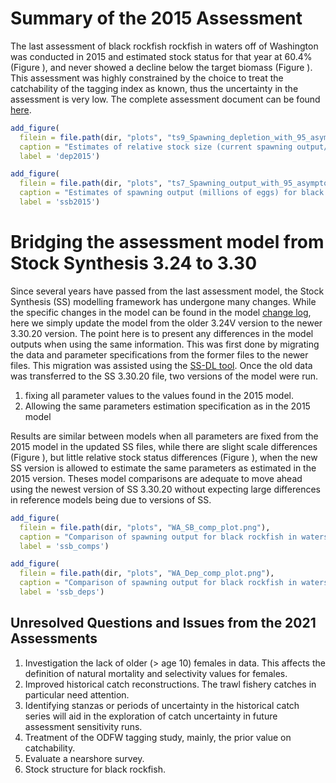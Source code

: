 # Summary of the 2015 Assessment 

The last assessment of black rockfish rockfish in waters off of Washington was conducted in 2015 and estimated stock status for that year at 60.4% (Figure \ref{fig:dep2015}), and never showed a decline below the target biomass (Figure \ref{fig:ssb2015}). This assessment was highly constrained by the choice to treat the catchability of the tagging index as known, thus the uncertainty in the assessment is very low. The complete assessment document can be found [here](https://www.pcouncil.org/documents/2016/03/assessments-of-california-oregon-and-washington-stocks-of-black-rockfish-sebastes-melanops-in-2015-published-03-31-2016.pdf/).

```r
add_figure(
  filein = file.path(dir, "plots", "ts9_Spawning_depletion_with_95_asymptotic_intervals_intervals.png"), 
  caption = "Estimates of relative stock size (current spawning output/unfished spawning output) for black rockfish in waters off of Washington from the 2015 assessment. Broken lines are 95% confidence intervals.",
  label = 'dep2015')

``` 

```r
add_figure(
  filein = file.path(dir, "plots", "ts7_Spawning_output_with_95_asymptotic_intervals_intervals.png"), 
  caption = "Estimates of spawning output (millions of eggs) for black rockfish in waters off of Washington from the 2015 assessment. Broken lines are 95% confidence intervals",
  label = 'ssb2015')

``` 

# Bridging the assessment model from Stock Synthesis 3.24 to 3.30 

Since several years have passed from the last assessment model, the Stock Synthesis (SS) modelling framework has undergone many changes. While the specific changes in the model can be found in the model [change log](https://github.com/nmfs-stock-synthesis/stock-synthesis/blob/v3.30.19/Change_log_for_SS_3.30.xlsx?raw=true), here we simply update the model from the older 3.24V version to the newer 3.30.20 version. The point here is to present any differences in the model outputs when using the same information. This was first done by migrating the data and parameter specifications from the former files to the newer files. This migration was assisted using the [SS-DL tool](https://github.com/shcaba/SS-DL-tool). Once the old data was transferred to the SS 3.30.20 file, two versions of the model were run. 

  1) fixing all parameter values to the values found in the 2015 model. 
  2) Allowing the same parameters estimation specification as in the 2015 model 

Results are similar between models when all parameters are fixed from the 2015 model in the updated SS files, while there are slight scale differences (Figure \ref{fig:ssb_comps}), but little relative stock status differences (Figure \ref{fig:ssb_deps}), when the new SS version is allowed to estimate the same parameters as estimated in the 2015 version. Theses model comparisons are adequate to move ahead using the newest version of SS 3.30.20 without expecting large differences in reference models being due to versions of SS. 

```r
add_figure(
  filein = file.path(dir, "plots", "WA_SB_comp_plot.png"), 
  caption = "Comparison of spawning output for black rockfish in waters off of Washington between Stock Synthesis versions 3.24 and 3.30. Uncertainty envelops are 95% confidence intervals",
  label = 'ssb_comps')

``` 
```r
add_figure(
  filein = file.path(dir, "plots", "WA_Dep_comp_plot.png"), 
  caption = "Comparison of spawning output for black rockfish in waters off of Washington between Stock Synthesis versions 3.24 and 3.30. Uncertainty envelops are 95% confidence intervals",
  label = 'ssb_deps')

``` 



## Unresolved Questions and Issues from the 2021 Assessments

  1. Investigation the lack of older (> age 10) females in data. This affects the definition of natural mortality and selectivity values for females. 
  2. Improved historical catch reconstructions. The trawl fishery catches in particular need attention. 
  3. Identifying stanzas or periods of uncertainty in the historical catch series will aid in the exploration of catch uncertainty in future assessment sensitivity runs.
  4. Treatment of the ODFW tagging study, mainly, the prior value on catchability. 
  5. Evaluate a nearshore survey.
  6. Stock structure for black rockfish.
